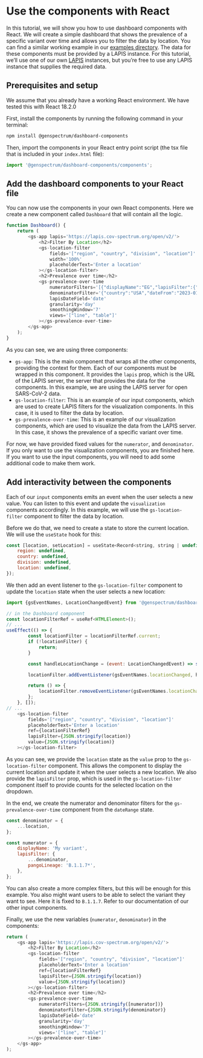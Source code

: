 
<Meta title='Tutorials/Use the components with React' />

# Use the components with React

In this tutorial, we will show you how to use dashboard components with React.
We will create a simple dashboard that shows the prevalence of a specific variant over time and allows you to filter the data by location.
You can find a similar working example in our [examples directory](https://github.com/GenSpectrum/dashboard-components/tree/4ae6a7a9aab3c4c583704f49845c042bcbb6d311/examples/React).
The data for these components must be provided by a LAPIS instance.
For this tutorial, we’ll use one of our own [LAPIS](https://lapis.cov-spectrum.org/open/v2/docs/) instances, but you’re free to use any LAPIS instance that supplies the required data.

## Prerequisites and setup

We assume that you already have a working React environment. We have tested this with React 18.2.0

First, install the components by running the following command in your terminal:

```bash
npm install @genspectrum/dashboard-components
```

Then, import the components in your React entry point script (the tsx file that is included in your `index.html` file):

```javascript
import '@genspectrum/dashboard-components/components';
```

## Add the dashboard components to your React file

You can now use the components in your own React components.
Here we create a new component called `Dashboard` that will contain all the logic.

```javascript
function Dashboard() {
    return (
        <gs-app lapis='https://lapis.cov-spectrum.org/open/v2/'>
            <h2>Filter By Location</h2>
            <gs-location-filter
                fields='["region", "country", "division", "location"]'
                width='100%'
                placeholderText='Enter a location'
            ></gs-location-filter>
            <h2>Prevalence over time</h2>
            <gs-prevalence-over-time
                numeratorFilters='[{"displayName":"EG","lapisFilter":{"country":"USA","pangoLineage":"EG*","dateFrom":"2023-01-01"}},{"displayName":"JN.1","lapisFilter":{"country":"USA","pangoLineage":"JN.1*","dateFrom":"2023-01-01"}}]'
                denominatorFilter='{"country":"USA","dateFrom":"2023-01-01"}'
                lapisDateField='date'
                granularity='day'
                smoothingWindow='7'
                views='["line", "table"]'
            ></gs-prevalence-over-time>
        </gs-app>
    );
}
```

As you can see, we are using three components:

- `gs-app`: This is the main component that wraps all the other components, providing the context for them. Each of our components must be wrapped in this component.
  It provides the `lapis` prop, which is the URL of the LAPIS server, the server that provides the data for the components. In this example, we are using the LAPIS server for open SARS-CoV-2 data.
- `gs-location-filter`: This is an example of our input components, which are used to create LAPIS filters for the visualization components. In this case, it is used to filter the data by location.
- `gs-prevalence-over-time`: This is an example of our visualization components, which are used to visualize the data from the LAPIS server. In this case, it shows the prevalence of a specific variant over time.

For now, we have provided fixed values for the `numerator`, and `denominator`.
If you only want to use the visualization components, you are finished here.
If you want to use the input components, you will need to add some additional code to make them work.

## Add interactivity between the components

Each of our `input` components emits an event when the user selects a new value.
You can listen to this event and update the `visualization` components accordingly.
In this example, we will use the `gs-location-filter` component to filter the data by location.

Before we do that, we need to create a state to store the current location. We will use the `useState` hook for this:

```javascript
const [location, setLocation] = useState<Record<string, string | undefined>>({
    region: undefined,
    country: undefined,
    division: undefined,
    location: undefined,
});
```

We then add an event listener to the `gs-location-filter` component to update the `location` state when the user selects a new location:

```javascript
import {gsEventNames, LocationChangedEvent} from '@genspectrum/dashboard-components/util';

// in the Dashboard component
const locationFilterRef = useRef<HTMLElement>();
// ...
useEffect(() => {
        const locationFilter = locationFilterRef.current;
        if (!locationFilter) {
            return;
        }

        const handleLocationChange = (event: LocationChangedEvent) => setLocation(event.detail);

        locationFilter.addEventListener(gsEventNames.locationChanged, handleLocationChange);

        return () => {
            locationFilter.removeEventListener(gsEventNames.locationChanged, handleLocationChange);
        };
    }, []);
// ...
    <gs-location-filter
        fields='["region", "country", "division", "location"]'
        placeholderText='Enter a location'
        ref={locationFilterRef}
        lapisFilter={JSON.stringify(location)}
        value={JSON.stringify(location)}
    ></gs-location-filter>
```

As you can see, we provide the `location` state as the `value` prop to the `gs-location-filter` component.
This allows the component to display the current location and update it when the user selects a new location.
We also provide the `lapisFilter` prop, which is used in the `gs-location-filter` component itself to provide counts for the selected location on the dropdown.

In the end, we create the numerator and denominator filters for the `gs-prevalence-over-time` component from the `dateRange` state.

```javascript
const denominator = {
    ...location,
};

const numerator = {
    displayName: 'My variant',
    lapisFilter: {
        ...denominator,
        pangoLineage: 'B.1.1.7*',
    },
};
```

You can also create a more complex filters, but this will be enough for this example.
You also might want users to be able to select the variant they want to see. Here it is fixed to `B.1.1.7`.
Refer to our documentation of our other input components.

Finally, we use the new variables (`numerator`, `denominator`) in the components:

```javascript
return (
    <gs-app lapis='https://lapis.cov-spectrum.org/open/v2/'>
        <h2>Filter By Location</h2>
        <gs-location-filter
            fields='["region", "country", "division", "location"]'
            placeholderText='Enter a location'
            ref={locationFilterRef}
            lapisFilter={JSON.stringify(location)}
            value={JSON.stringify(location)}
        ></gs-location-filter>
        <h2>Prevalence over time</h2>
        <gs-prevalence-over-time
            numeratorFilters={JSON.stringify([numerator])}
            denominatorFilter={JSON.stringify(denominator)}
            lapisDateField='date'
            granularity='day'
            smoothingWindow='7'
            views='["line", "table"]'
        ></gs-prevalence-over-time>
    </gs-app>
);
```
